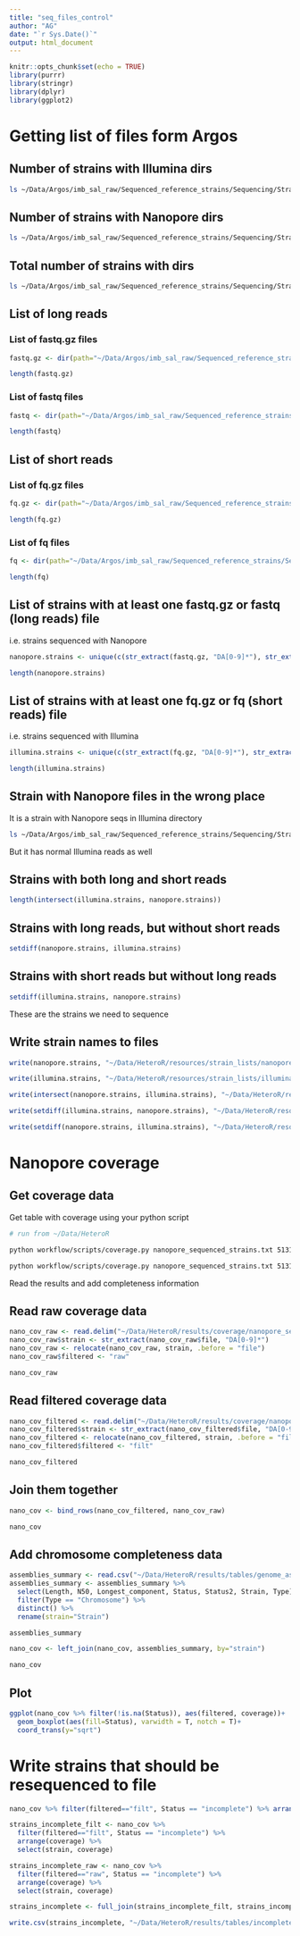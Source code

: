 ```yaml
---
title: "seq_files_control"
author: "AG"
date: "`r Sys.Date()`"
output: html_document
---
```


```r
knitr::opts_chunk$set(echo = TRUE)
library(purrr)
library(stringr)
library(dplyr)
library(ggplot2)
```


# Getting list of files form Argos

## Number of strains with Illumina dirs

```bash
ls ~/Data/Argos/imb_sal_raw/Sequenced_reference_strains/Sequencing/Strains/DA* | grep -c "Illumina"
```

## Number of strains with Nanopore dirs

```bash
ls ~/Data/Argos/imb_sal_raw/Sequenced_reference_strains/Sequencing/Strains/DA* | grep -c "Nanopore"
```

## Total number of strains with dirs

```bash
ls ~/Data/Argos/imb_sal_raw/Sequenced_reference_strains/Sequencing/Strains | wc -l
```
## List of long reads

###  List of fastq.gz files

```r
fastq.gz <- dir(path="~/Data/Argos/imb_sal_raw/Sequenced_reference_strains/Sequencing/Strains/", pattern = "*.fastq.gz", recursive = T)

length(fastq.gz)
```

### List of fastq files

```r
fastq <- dir(path="~/Data/Argos/imb_sal_raw/Sequenced_reference_strains/Sequencing/Strains/", pattern = "*.fastq$", recursive = T)

length(fastq)
```

## List of short reads

### List of fq.gz files

```r
fq.gz <- dir(path="~/Data/Argos/imb_sal_raw/Sequenced_reference_strains/Sequencing/Strains/", pattern = "*.fq.gz", recursive = T)

length(fq.gz)
```

### List of fq files

```r
fq <- dir(path="~/Data/Argos/imb_sal_raw/Sequenced_reference_strains/Sequencing/Strains/", pattern = "*.fq$", recursive = T)

length(fq)
```


## List of strains with at least one fastq.gz or fastq (long reads) file

i.e. strains sequenced with Nanopore

```r
nanopore.strains <- unique(c(str_extract(fastq.gz, "DA[0-9]*"), str_extract(fastq, "DA[0-9]*")))

length(nanopore.strains)
```

## List of strains with at least one fq.gz or fq (short reads) file

i.e. strains sequenced with Illumina

```r
illumina.strains <- unique(c(str_extract(fq.gz, "DA[0-9]*"), str_extract(fq, "DA[0-9]*")))

length(illumina.strains)
```

## Strain with Nanopore files in the wrong place

It is a strain with Nanopore seqs in Illumina directory

```bash
ls ~/Data/Argos/imb_sal_raw/Sequenced_reference_strains/Sequencing/Strains/DA63104/Illumina/
```

But it has normal Illumina reads as well

## Strains with both long and short reads

```r
length(intersect(illumina.strains, nanopore.strains))
```

## Strains with long reads, but without short reads

```r
setdiff(nanopore.strains, illumina.strains)
```

## Strains with short reads but without long reads

```r
setdiff(illumina.strains, nanopore.strains)
```

These are the strains we need to sequence

## Write strain names to files

```r
write(nanopore.strains, "~/Data/HeteroR/resources/strain_lists/nanopore_sequenced_strains.txt", ncolumns = 1)

write(illumina.strains, "~/Data/HeteroR/resources/strain_lists/illumina_sequenced_strains.txt", ncolumns = 1)

write(intersect(nanopore.strains, illumina.strains), "~/Data/HeteroR/resources/strain_lists/completely_sequenced_strains.txt", ncolumns = 1)

write(setdiff(illumina.strains, nanopore.strains), "~/Data/HeteroR/resources/strain_lists/illumina_only_strains.txt", ncolumns = 1)

write(setdiff(nanopore.strains, illumina.strains), "~/Data/HeteroR/resources/strain_lists/nanopore_only_strains.txt", ncolumns = 1)
```


# Nanopore coverage

## Get coverage data

Get table with coverage using your python script

```bash
# run from ~/Data/HeteroR

python workflow/scripts/coverage.py nanopore_sequenced_strains.txt 5131220 results/coverage/nanopore_sequenced_strains_raw.tsv raw

python workflow/scripts/coverage.py nanopore_sequenced_strains.txt 5131220 results/coverage/nanopore_sequenced_strains_raw.tsv filtered

```

Read the results and add completeness information

## Read raw coverage data

```r
nano_cov_raw <- read.delim("~/Data/HeteroR/results/coverage/nanopore_sequenced_strains_raw.tsv")
nano_cov_raw$strain <- str_extract(nano_cov_raw$file, "DA[0-9]*")
nano_cov_raw <- relocate(nano_cov_raw, strain, .before = "file")
nano_cov_raw$filtered <- "raw"

nano_cov_raw
```

## Read filtered coverage data

```r
nano_cov_filtered <- read.delim("~/Data/HeteroR/results/coverage/nanopore_sequenced_strains_filtered.tsv")
nano_cov_filtered$strain <- str_extract(nano_cov_filtered$file, "DA[0-9]*")
nano_cov_filtered <- relocate(nano_cov_filtered, strain, .before = "file")
nano_cov_filtered$filtered <- "filt"

nano_cov_filtered
```

## Join them together

```r
nano_cov <- bind_rows(nano_cov_filtered, nano_cov_raw)

nano_cov
```

## Add chromosome completeness data

```r
assemblies_summary <- read.csv("~/Data/HeteroR/results/tables/genome_assembly_summary.csv")
assemblies_summary <- assemblies_summary %>% 
  select(Length, N50, Longest_component, Status, Status2, Strain, Type) %>% 
  filter(Type == "Chromosome") %>% 
  distinct() %>% 
  rename(strain="Strain")

assemblies_summary
```

```r
nano_cov <- left_join(nano_cov, assemblies_summary, by="strain")

nano_cov
```

## Plot

```r
ggplot(nano_cov %>% filter(!is.na(Status)), aes(filtered, coverage))+
  geom_boxplot(aes(fill=Status), varwidth = T, notch = T)+
  coord_trans(y="sqrt")
```

# Write strains that should be resequenced to file

```r
nano_cov %>% filter(filtered=="filt", Status == "incomplete") %>% arrange(coverage)
```


```r
strains_incomplete_filt <- nano_cov %>% 
  filter(filtered=="filt", Status == "incomplete") %>% 
  arrange(coverage) %>% 
  select(strain, coverage)

strains_incomplete_raw <- nano_cov %>% 
  filter(filtered=="raw", Status == "incomplete") %>% 
  arrange(coverage) %>% 
  select(strain, coverage)

strains_incomplete <- full_join(strains_incomplete_filt, strains_incomplete_raw, by="strain")

write.csv(strains_incomplete, "~/Data/HeteroR/results/tables/incomplete_assemblies.csv", row.names = F)
```

